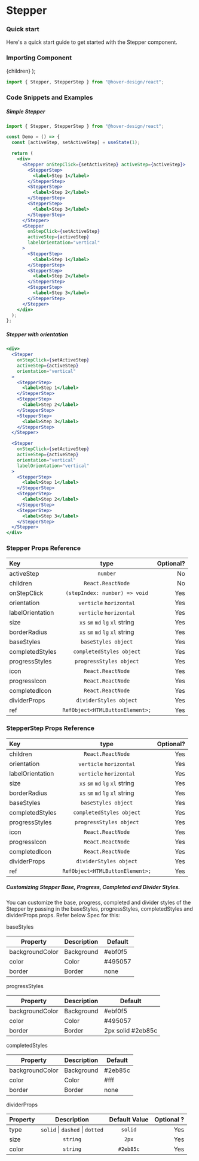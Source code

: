 # Stepper

### Quick start

Here's a quick start guide to get started with the Stepper component.

### Importing Component


  <Flex alignItems="center" justifyContent="center">
    <Card variant="shadow">{children}</Card>
  </Flex>
);

```jsx
import { Stepper, StepperStep } from "@hover-design/react";
```

### Code Snippets and Examples

##### Simple Stepper

```jsx
import { Stepper, StepperStep } from "@hover-design/react";

const Demo = () => {
  const [activeStep, setActiveStep] = useState(1);

  return (
    <div>
      <Stepper onStepClick={setActiveStep} activeStep={activeStep}>
        <StepperStep>
          <label>Step 1</label>
        </StepperStep>
        <StepperStep>
          <label>Step 2</label>
        </StepperStep>
        <StepperStep>
          <label>Step 3</label>
        </StepperStep>
      </Stepper>
      <Stepper
        onStepClick={setActiveStep}
        activeStep={activeStep}
        labelOrientation="vertical"
      >
        <StepperStep>
          <label>Step 1</label>
        </StepperStep>
        <StepperStep>
          <label>Step 2</label>
        </StepperStep>
        <StepperStep>
          <label>Step 3</label>
        </StepperStep>
      </Stepper>
    </div>
  );
};
```

<Flex alignItems="center" justifyContent="space-around" >
<StepperContainer>
  <StepperExample />
</StepperContainer>

<StepperContainer>
  <StepperExample StepperProps={{ labelOrientation: "vertical" }} />
</StepperContainer>
</Flex>

##### Stepper with orientation

```jsx
<div>
  <Stepper
    onStepClick={setActiveStep}
    activeStep={activeStep}
    orientation="vertical"
  >
    <StepperStep>
      <label>Step 1</label>
    </StepperStep>
    <StepperStep>
      <label>Step 2</label>
    </StepperStep>
    <StepperStep>
      <label>Step 3</label>
    </StepperStep>
  </Stepper>

  <Stepper
    onStepClick={setActiveStep}
    activeStep={activeStep}
    orientation="vertical"
    labelOrientation="vertical"
  >
    <StepperStep>
      <label>Step 1</label>
    </StepperStep>
    <StepperStep>
      <label>Step 2</label>
    </StepperStep>
    <StepperStep>
      <label>Step 3</label>
    </StepperStep>
  </Stepper>
</div>
```

<Flex alignItems="center" justifyContent="space-around" >
<StepperContainer>
  <StepperExample StepperProps={{ orientation: "vertical" }} />
</StepperContainer>

<StepperContainer>
  <StepperExample
    StepperProps={{ orientation: "vertical", labelOrientation: "vertical" }}
  />
</StepperContainer>
</Flex>

### Stepper Props Reference

| Key              |              type               | Optional? |
| :--------------- | :-----------------------------: | --------: |
| activeStep       |            `number`             |        No |
| children         |        `React.ReactNode`        |        No |
| onStepClick      |  `(stepIndex: number) => void`  |       Yes |
| orientation      |     `verticle` `horizontal`     |       Yes |
| labelOrientation |     `verticle` `horizontal`     |       Yes |
| size             | `xs` `sm` `md` `lg` `xl` string |       Yes |
| borderRadius     | `xs` `sm` `md` `lg` `xl` string |       Yes |
| baseStyles       |       `baseStyles object`       |       Yes |
| completedStyles  |    `completedStyles object`     |       Yes |
| progressStyles   |     `progressStyles object`     |       Yes |
| icon             |        `React.ReactNode`        |       Yes |
| progressIcon     |        `React.ReactNode`        |       Yes |
| completedIcon    |        `React.ReactNode`        |       Yes |
| dividerProps     |     `dividerStyles object`      |       Yes |
| ref              | `RefObject<HTMLButtonElement>;` |       Yes |

### StepperStep Props Reference

| Key              |              type               | Optional? |
| :--------------- | :-----------------------------: | --------: |
| children         |        `React.ReactNode`        |       Yes |
| orientation      |     `verticle` `horizontal`     |       Yes |
| labelOrientation |     `verticle` `horizontal`     |       Yes |
| size             | `xs` `sm` `md` `lg` `xl` string |       Yes |
| borderRadius     | `xs` `sm` `md` `lg` `xl` string |       Yes |
| baseStyles       |       `baseStyles object`       |       Yes |
| completedStyles  |    `completedStyles object`     |       Yes |
| progressStyles   |     `progressStyles object`     |       Yes |
| icon             |        `React.ReactNode`        |       Yes |
| progressIcon     |        `React.ReactNode`        |       Yes |
| completedIcon    |        `React.ReactNode`        |       Yes |
| dividerProps     |     `dividerStyles object`      |       Yes |
| ref              | `RefObject<HTMLButtonElement>;` |       Yes |

##### Customizing Stepper Base, Progress, Completed and Divider Styles.

You can customize the base, progress, completed and divider styles of the Stepper by passing in the baseStyles, progressStyles, completedStyles and dividerProps props. Refer below Spec for this:

baseStyles

| Property        | Description | Default |
| --------------- | ----------- | ------- |
| backgroundColor | Background  | #ebf0f5 |
| color           | Color       | #495057 |
| border          | Border      | none    |

progressStyles

| Property        | Description | Default           |
| --------------- | ----------- | ----------------- |
| backgroundColor | Background  | #ebf0f5           |
| color           | Color       | #495057           |
| border          | Border      | 2px solid #2eb85c |

completedStyles

| Property        | Description | Default |
| --------------- | ----------- | ------- |
| backgroundColor | Background  | #2eb85c |
| color           | Color       | #fff    |
| border          | Border      | none    |

dividerProps

| Property |               Description               | Default Value | Optional ? |
| :------- | :-------------------------------------: | :-----------: | ---------: |
| type     | `solid` &#124; `dashed` &#124; `dotted` |    `solid`    |        Yes |
| size     |                `string`                 |     `2px`     |        Yes |
| color    |                `string`                 |   `#2eb85c`   |        Yes |
